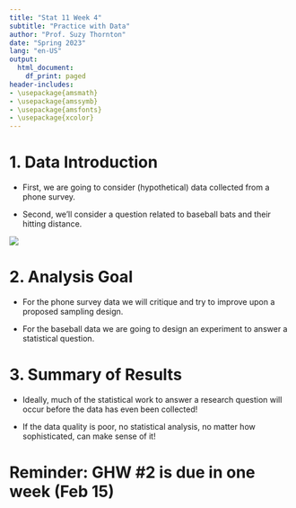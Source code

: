 ```yaml
---
title: "Stat 11 Week 4"
subtitle: "Practice with Data" 
author: "Prof. Suzy Thornton"
date: "Spring 2023"
lang: "en-US"
output:
  html_document:
    df_print: paged
header-includes:
- \usepackage{amsmath}
- \usepackage{amssymb}
- \usepackage{amsfonts}
- \usepackage{xcolor}
---
```





# 1. Data Introduction 

* First, we are going to consider (hypothetical) data collected from a phone survey. 

* Second, we'll consider a question related to baseball bats and their hitting distance. 

![](./images/baseball_phone.png)

# 2. Analysis Goal  

* For the phone survey data we will critique and try to improve upon a proposed sampling design. 

* For the baseball data we are going to design an experiment to answer a statistical question. 

# 3. Summary of Results  

* Ideally, much of the statistical work to answer a research question will occur before the data has even been collected! 

* If the data quality is poor, no statistical analysis, no matter how sophisticated, can make sense of it! 

# Reminder: GHW #2 is due in one week (Feb 15)


